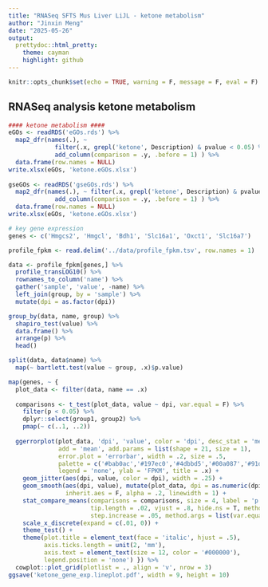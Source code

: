 ```yaml
---
title: "RNASeq SFTS Mus Liver LiJL - ketone metabolism"
author: "Jinxin Meng"
date: "2025-05-26"
output:
  prettydoc::html_pretty:
    theme: cayman
    highlight: github
---
```


```r
knitr::opts_chunk$set(echo = TRUE, warning = F, message = F, eval = F)
```

## RNASeq analysis ketone metabolism

```R
#### ketone metabolism ####
eGOs <- readRDS('eGOs.rds') %>% 
  map2_dfr(names(.), ~ 
             filter(.x, grepl('ketone', Description) & pvalue < 0.05) %>% 
             add_column(comparison = .y, .before = 1) ) %>% 
  data.frame(row.names = NULL)
write.xlsx(eGOs, 'ketone.eGOs.xlsx')
  
gseGOs <- readRDS('gseGOs.rds') %>% 
  map2_dfr(names(.), ~ filter(.x, grepl('ketone', Description) & pvalue < 0.05) %>% 
             add_column(comparison = .y, .before = 1) ) %>% 
  data.frame(row.names = NULL)
write.xlsx(eGOs, 'ketone.eGOs.xlsx')

# key gene expression
genes <- c('Hmgcs2', 'Hmgcl', 'Bdh1', 'Slc16a1', 'Oxct1', 'Slc16a7')

profile_fpkm <- read.delim('../data/profile_fpkm.tsv', row.names = 1)

data <- profile_fpkm[genes,] %>% 
  profile_transLOG10() %>%
  rownames_to_column('name') %>% 
  gather('sample', 'value', -name) %>% 
  left_join(group, by = 'sample') %>% 
  mutate(dpi = as.factor(dpi))

group_by(data, name, group) %>% 
  shapiro_test(value) %>% 
  data.frame() %>% 
  arrange(p) %>% 
  head()

split(data, data$name) %>% 
  map(~ bartlett.test(value ~ group, .x)$p.value)

map(genes, ~ {
  plot_data <- filter(data, name == .x)
  
  comparisons <- t_test(plot_data, value ~ dpi, var.equal = F) %>% 
    filter(p < 0.05) %>% 
    dplyr::select(group1, group2) %>% 
    pmap(~ c(..1, ..2))
  
  ggerrorplot(plot_data, 'dpi', 'value', color = 'dpi', desc_stat = 'mean_sd',
              add = 'mean', add.params = list(shape = 21, size = 1),
              error.plot = 'errorbar', width = .2, size = .5,
              palette = c('#bab0ac','#197ec0','#4dbbd5','#00a087','#91d1c2','#d5e4a2'),
              legend = 'none', ylab = 'FPKM', title = .x) +
    geom_jitter(aes(dpi, value, color = dpi), width = .25) +
    geom_smooth(aes(dpi, value), mutate(plot_data, dpi = as.numeric(dpi)), 
                inherit.aes = F, alpha = .2, linewidth = 1) +
    stat_compare_means(comparisons = comparisons, size = 4, label = 'p.signif', 
                       tip.length = .02, vjust = .8, hide.ns = T, method = 't', 
                       step.increase = .05, method.args = list(var.equal = F)) +
    scale_x_discrete(expand = c(.01, 0)) +
    theme_test() +
    theme(plot.title = element_text(face = 'italic', hjust = .5),
          axis.ticks.length = unit(2, 'mm'),
          axis.text = element_text(size = 12, color = '#000000'),
          legend.position = 'none') }) %>% 
  cowplot::plot_grid(plotlist = ., align = 'v', nrow = 3)
ggsave('ketone_gene_exp.lineplot.pdf', width = 9, height = 10)
```
